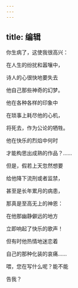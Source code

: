 ```yaml
---
---
---
```

title: 编辑
---




你生病了，这使我很高兴：

在人生的纷扰和嚣嚷中，

诗人的心很快地要失去

他自己那些神奇的幻梦。

他在各种各样的印象中

在琐事上耗尽他的心机，

将死去，作为公论的牺牲。

他在快乐的烈焰中何时

才能构思出成熟的作品？……

但是，假若上天忽然想要

给他降下流刑或者监禁，

甚至是长年累月的病患，

那真是至高无上的神恩：

在他那幽静僻远的地方

立即响起了快乐的歌声！

但有时他热情地迷恋着

自己的那种化装的哀痛……

喂，您在写什么呢？能不能

告我？